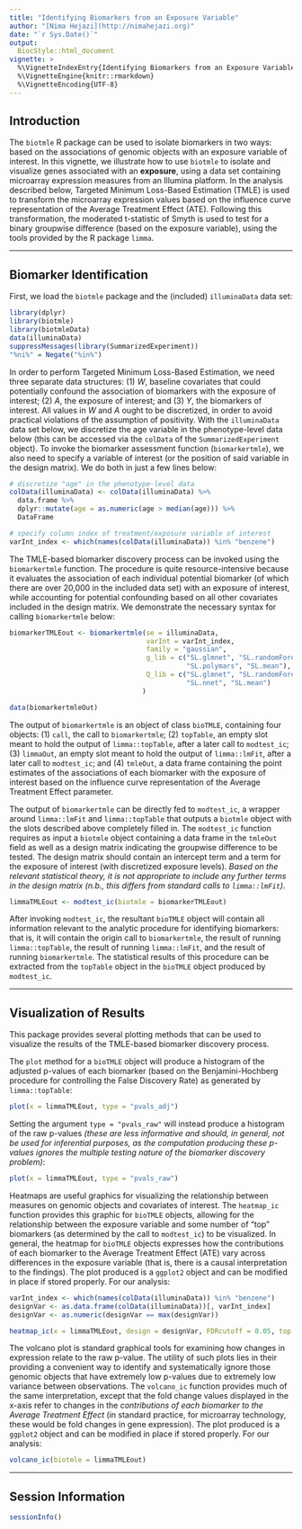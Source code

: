 ```yaml
---
title: "Identifying Biomarkers from an Exposure Variable"
author: "[Nima Hejazi](http://nimahejazi.org)"
date: "`r Sys.Date()`"
output:
  BiocStyle::html_document
vignette: >
  %\VignetteIndexEntry{Identifying Biomarkers from an Exposure Variable}
  %\VignetteEngine{knitr::rmarkdown}
  %\VignetteEncoding{UTF-8}
---
```


## Introduction

The `biotmle` R package can be used to isolate biomarkers in two ways: based
on the associations of genomic objects with an exposure variable of interest.
In this vignette, we illustrate how to use `biotmle` to isolate and visualize
genes associated with an __exposure__, using a data set containing microarray
expression measures from an Illumina platform. In the analysis described below,
Targeted Minimum Loss-Based Estimation (TMLE) is used to transform the
microarray expression values based on the influence curve representation of the
Average Treatment Effect (ATE). Following this transformation, the moderated
t-statistic of Smyth is used to test for a binary groupwise difference (based
on the exposure variable), using the tools provided by the R package `limma`.

---

## Biomarker Identification

First, we load the `biotmle` package and the (included) `illuminaData` data set:

```r
library(dplyr)
library(biotmle)
library(biotmleData)
data(illuminaData)
suppressMessages(library(SummarizedExperiment))
"%ni%" = Negate("%in%")
```

In order to perform Targeted Minimum Loss-Based Estimation, we need three
separate data structures: (1) _W_, baseline covariates that could potentially
confound the association of biomarkers with the exposure of interest; (2) _A_,
the exposure of interest; and (3) _Y_, the biomarkers of interest. All values in
_W_ and _A_ ought to be discretized, in order to avoid practical violations of
the assumption of positivity. With the `illuminaData` data set below, we
discretize the age variable in the phenotype-level data below (this can be
accessed via the `colData` of the `SummarizedExperiment` object). To invoke the
biomarker assessment function (`biomarkertmle`), we also need to specify a
variable of interest (or the position of said variable in the design matrix). We
do both in just a few lines below:

```r
# discretize "age" in the phenotype-level data
colData(illuminaData) <- colData(illuminaData) %>%
  data.frame %>%
  dplyr::mutate(age = as.numeric(age > median(age))) %>%
  DataFrame

# specify column index of treatment/exposure variable of interest
varInt_index <- which(names(colData(illuminaData)) %in% "benzene")
```

The TMLE-based biomarker discovery process can be invoked using the
`biomarkertmle` function. The procedure is quite resource-intensive because it
evaluates the association of each individual potential biomarker (of which there
are over 20,000 in the included data set) with an exposure of interest, while
accounting for potential confounding based on all other covariates included in
the design matrix. We demonstrate the necessary syntax for calling
`biomarkertmle` below:

```r
biomarkerTMLEout <- biomarkertmle(se = illuminaData,
                                  varInt = varInt_index,
                                  family = "gaussian",
                                  g_lib = c("SL.glmnet", "SL.randomForest",
                                            "SL.polymars", "SL.mean"),
                                  Q_lib = c("SL.glmnet", "SL.randomForest",
                                            "SL.nnet", "SL.mean")
                                 )
```

```r
data(biomarkertmleOut)
```

The output of `biomarkertmle` is an object of class `bioTMLE`, containing four
objects: (1) `call`, the call to `biomarkertmle`; (2) `topTable`, an empty
slot meant to hold the output of `limma::topTable`, after a later call to
`modtest_ic`; (3) `limmaOut`, an empty slot meant to hold the output of
`limma::lmFit`, after a later call to `modtest_ic`; and (4) `tmleOut`, a data
frame containing the point estimates of the associations of each biomarker with
the exposure of interest based on the influence curve representation of the
Average Treatment Effect parameter.

The output of `biomarkertmle` can be directly fed to `modtest_ic`, a wrapper
around `limma::lmFit` and `limma::topTable` that outputs a `biotmle` object
with the slots described above completely filled in. The `modtest_ic` function
requires as input a `biotmle` object containing a data frame in the `tmleOut`
field as well as a design matrix indicating the groupwise difference to be
tested. The design matrix should contain an intercept term and a term for the
exposure of interest (with discretized exposure levels). _Based on the relevant
statistical theory, it is not appropriate to include any further terms in the
design matrix (n.b., this differs from standard calls to `limma::lmFit`)_.

```r
limmaTMLEout <- modtest_ic(biotmle = biomarkerTMLEout)
```

After invoking `modtest_ic`, the resultant `bioTMLE` object will contain all
information relevant to the analytic procedure for identifying biomarkers: that
is, it will contain the origin call to `biomarkertmle`, the result of running
`limma::topTable`, the result of running `limma::lmFit`, and the result of
running `biomarkertmle`. The statistical results of this procedure can be
extracted from the `topTable` object in the `bioTMLE` object produced by
`modtest_ic`.

---

## Visualization of Results

This package provides several plotting methods that can be used to visualize
the results of the TMLE-based biomarker discovery process.

The `plot` method for a `bioTMLE` object will produce a histogram of the
adjusted p-values of each biomarker (based on the Benjamini-Hochberg procedure
for controlling the False Discovery Rate) as generated by `limma::topTable`:

```r
plot(x = limmaTMLEout, type = "pvals_adj")
```

Setting the argument `type = "pvals_raw"` will instead produce a histogram of
the raw p-values _(these are less informative and should, in general, not be
used for inferential purposes, as the computation producing these p-values
ignores the multiple testing nature of the biomarker discovery problem)_:

```r
plot(x = limmaTMLEout, type = "pvals_raw")
```

Heatmaps are useful graphics for visualizing the relationship between measures
on genomic objects and covariates of interest. The `heatmap_ic` function
provides this graphic for `bioTMLE` objects, allowing for the relationship
between the exposure variable and some number of "top" biomarkers (as
determined by the call to `modtest_ic`) to be visualized. In general, the
heatmap for `bioTMLE` objects expresses how the contributions of each biomarker
to the Average Treatment Effect (ATE) vary across differences in the exposure
variable (that is, there is a causal interpretation to the findings). The plot
produced is a `ggplot2` object and can be modified in place if stored properly.
For our analysis:

```r
varInt_index <- which(names(colData(illuminaData)) %in% "benzene")
designVar <- as.data.frame(colData(illuminaData))[, varInt_index]
designVar <- as.numeric(designVar == max(designVar))

heatmap_ic(x = limmaTMLEout, design = designVar, FDRcutoff = 0.05, top = 25)
```

The volcano plot is standard graphical tools for examining how changes in
expression relate to the raw p-value. The utility of such plots lies in their
providing a convenient way to identify and systematically ignore those genomic
objects that have extremely low p-values due to extremely low variance between
observations. The `volcano_ic` function provides much of the same
interpretation, except that the fold change values displayed in the x-axis refer
to changes in the _contributions of each biomarker to the Average Treatment
Effect_ (in standard practice, for microarray technology, these would be fold
changes in gene expression). The plot produced is a `ggplot2` object and can
be modified in place if stored properly. For our analysis:

```r
volcano_ic(biotmle = limmaTMLEout)
```

---

## Session Information

```r
sessionInfo()
```

